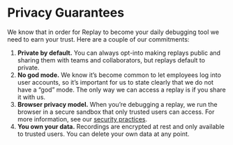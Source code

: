 # Privacy Guarantees

We know that in order for Replay to become your daily debugging tool we need to earn your trust. Here are a couple of our commitments:

1. **Private by default.** You can always opt-into making replays public and sharing them with teams and collaborators, but replays default to private.
2. **No god mode.** We know it’s become common to let employees log into user accounts, so it’s important for us to state clearly that we do not have a “god” mode.  The only way we can access a replay is if you share it with us. 
3. **Browser privacy model.** When you’re debugging a replay, we run the browser in a secure sandbox that only trusted users can access. For more information, see our [security practices](/resources/security-practices).
4. **You own your data.** Recordings are encrypted at rest and only available to trusted users. You can delete your own data at any point.